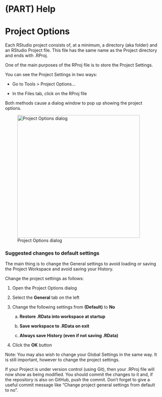 # (PART) Help {-}

# Project Options {-}

Each RStudio project consists of, at a minimum, a directory (aka folder) and an RStudio Project file. This file has the same name as the Project directory and ends with .RProj.

One of the main purposes of the RProj file is to store the Project Settings.

You can see the Project Settings in two ways:

-   Go to Tools \> Project Options...

-   In the Files tab, click on the RProj file

Both methods cause a dialog window to pop up showing the project options.

![Project Options dialog](screenshots/project-options.PNG "Project Options dialog"){width="400"}

### Suggested changes to default settings {-}

The main thing is to change the General settings to avoid loading or saving the Project Workspace and avoid saving your History.

Change the project settings as follows:

1.  Open the Project Options dialog

2.  Select the **General** tab on the left

3.  Change the following settings from **(Default)** to **No**

    a.  **Restore .RData into workspace at startup**

    b.  **Save workspace to .RData on exit**

    c.  **Always save History (even if not saving .RData)**

4.  Click the **OK** button

Note: You may also wish to change your Global Settings in the same way. It is still important, however to change the project settings.

If your Project is under version control (using Git), then your .RProj file will now show as being modified. You should commit the changes to it and, if the repository is also on GitHub, push the commit. Don't forget to give a useful commit message like "Change project general settings from default to no".
